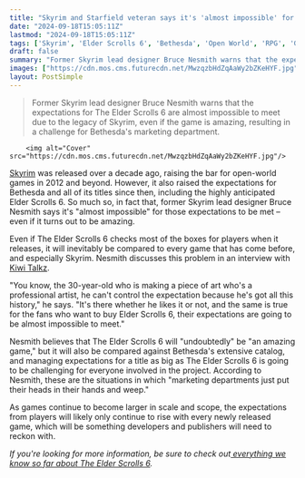 ```yaml
---
title: "Skyrim and Starfield veteran says it's 'almost impossible' for The Elder Scrolls 6 to meet expectations"
date: "2024-09-18T15:05:11Z"
lastmod: "2024-09-18T15:05:11Z"
tags: ['Skyrim', 'Elder Scrolls 6', 'Bethesda', 'Open World', 'RPG', 'Game Development']
draft: false
summary: "Former Skyrim lead designer Bruce Nesmith warns that the expectations for The Elder Scrolls 6 are almost impossible to meet due to the legacy of Skyrim, even if the game is amazing, resulting in a challenge for Bethesda's marketing department."
images: ["https://cdn.mos.cms.futurecdn.net/MwzqzbHdZqAaWy2bZKeHYF.jpg"]
layout: PostSimple
---
```

> Former Skyrim lead designer Bruce Nesmith warns that the expectations for The Elder Scrolls 6 are almost impossible to meet due to the legacy of Skyrim, even if the game is amazing, resulting in a challenge for Bethesda's marketing department.


        <img alt="Cover" src="https://cdn.mos.cms.futurecdn.net/MwzqzbHdZqAaWy2bZKeHYF.jpg"/>
        
[Skyrim](https://www.gamesradar.com/skyrim-guide/) was released over a decade ago, raising the bar for open-world games in 2012 and beyond. However, it also raised the expectations for Bethesda and all of its titles since then, including the highly anticipated Elder Scrolls 6. So much so, in fact that, former Skyrim lead designer Bruce Nesmith says it's "almost impossible" for those expectations to be met – even if it turns out to be amazing.

Even if The Elder Scrolls 6 checks most of the boxes for players when it releases, it will inevitably be compared to every game that has come before, and especially Skyrim. Nesmith discusses this problem in an interview with [Kiwi Talkz](https://www.youtube.com/watch?v=IA5HhtGdZMo).

"You know, the 30-year-old who is making a piece of art who's a professional artist, he can't control the expectation because he's got all this history," he says. "It's there whether he likes it or not, and the same is true for the fans who want to buy Elder Scrolls 6, their expectations are going to be almost impossible to meet."

Nesmith believes that The Elder Scrolls 6 will "undoubtedly" be "an amazing game," but it will also be compared against Bethesda's extensive catalog, and managing expectations for a title as big as The Elder Scrolls 6 is going to be challenging for everyone involved in the project. According to Nesmith, these are the situations in which "marketing departments just put their heads in their hands and weep."

As games continue to become larger in scale and scope, the expectations from players will likely only continue to rise with every newly released game, which will be something developers and publishers will need to reckon with.

*If you're looking for more information, be sure to check out*[<em> everything we know so far about The Elder Scrolls 6</em>](https://www.gamesradar.com/elder-scrolls-6-release-date-location-news-races/)*.*
        